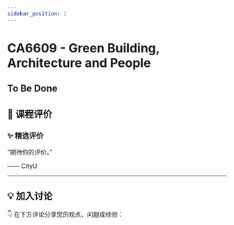 ```yaml
---
sidebar_position: 1
---
```



# CA6609 - Green Building, Architecture and People

## To Be Done

## **💬 课程评价**

### ✨ **精选评价**
<div className={commentStyles.commentBox}>
    <p className={commentStyles.commentText}>
        “期待你的评价。”
    </p>
    <p className={commentStyles.commentAuthor}>—— CityU</p>
</div>

---

## **💡 加入讨论**

👇 在下方评论分享您的观点、问题或经验：
<Utterances />
